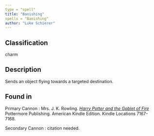 ```yaml
---
type = "spell"
title: "Banishing"
spells = "Banishing"
author: "Luke Schierer"
---
```


## Classification

charm

## Description

Sends an object flying towards a targeted destination. 

## Found in

Primary Cannon
:   Mrs. J. K. Rowling.
    _[Harry Potter and the Goblet of Fire](https://www.librarything.com/work/113/book/203684953)_
    Pottermore Publishing. American Kindle Edition. Kindle Locations 7167-7168.

Secondary Cannon
:   citation needed.
